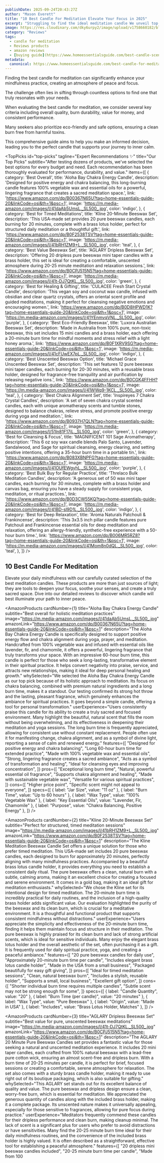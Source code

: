 ```yaml
---
publishDate: 2025-09-24T20:43:27Z
author: "Mason Everett"
title: "10 Best Candle For Meditation Elevate Your Focus in 2025"
excerpt: "Struggling to find the ideal meditation candle We unveil top solutions based on extensive testing ensuring a serene and focused practice for you."
image: https://res.cloudinary.com/dky6urpy2/image/upload/v1758660182/blog_image_1758660181_vuyzhw.webp
category: "Reviews"
tags:
  - candle for meditation
  - Reviews products
  - amazon reviews
  - [buying guide](https://www.homeessentialsguide.com/best-candle-scents-for-meditation)
metadata:
  canonical: https://www.homeessentialsguide.com/best-candle-for-meditation
---
```



<p>
  Finding the best candle for meditation can significantly enhance your mindfulness practice, creating an atmosphere of peace and focus.
</p>
<p>
  The challenge often lies in sifting through countless options to find one that truly resonates with your needs.
</p>
<p>
  When evaluating the best candle for meditation, we consider several key criteria including overall quality, burn durability, value for money, and consistent performance.
</p>
<p>
  Many seekers also prioritize eco-friendly and safe options, ensuring a clean burn free from harmful toxins.
</p>
<p>
  This comprehensive guide aims to help you make an informed decision, leading you to the perfect candle that supports your journey to inner calm.
</p>

<TopPicks
  id="top-picks"
  tagline="Expert Recommendations ✨"
  title="Our Top Picks"
  subtitle="After testing dozens of products, we've selected the best options for every budget and need. Each recommendation has been thoroughly evaluated for performance, durability, and value."
  items={[
    {
      category: 'Best Overall',
      title: 'Aloha Bay Chakra Energy Candle',
      description: 'Designed for positive energy and chakra balancing, this long-burning candle features 100% vegetable wax and essential oils for a powerful, lingering fragrance that creates a sacred meditation space.',
      link: 'https://www.amazon.com/dp/B00367N65U?tag=home-essentials-guide-20&linkCode=osi&th=1&psc=1',
      image: 'https://m.media-amazon.com/images/I/41daAb5UmsL._SL500_.jpg',
      color: 'indigo',
    },
    {
      category: 'Best for Timed Meditations',
      title: 'Kline 20-Minute Beeswax Set',
      description: 'This USA-made set provides 20 pure beeswax candles, each burning for 20 minutes, complete with a brass lotus holder, perfect for structured daily meditation or a thoughtful gift.',
      link: 'https://www.amazon.com/dp/B0F2538TSV?tag=home-essentials-guide-20&linkCode=osi&th=1&psc=1',
      image: 'https://m.media-amazon.com/images/I/41bRH1ZM9+L._SL500_.jpg',
      color: 'teal',
    },
    {
      category: 'Best Value Beeswax Set',
      title: 'AGLARY Dripless Beeswax Set',
      description: 'Offering 20 dripless pure beeswax mini taper candles with a brass holder, this set is ideal for creating a comfortable, unscented atmosphere during 20-25 minute meditation and relaxation sessions.',
      link: 'https://www.amazon.com/dp/B0CPJ515N5?tag=home-essentials-guide-20&linkCode=osi&th=1&psc=1',
      image: 'https://m.media-amazon.com/images/I/41t-DJ7QtKL._SL500_.jpg',
      color: 'green',
    },
    {
      category: 'Best for Healing & Gifting',
      title: 'CULACEE Fresh Start Crystal Candle',
      description: 'This vegan soy and coconut wax candle, infused with obsidian and clear quartz crystals, offers an oriental scent profile and guided meditations, making it perfect for cleansing negative emotions and encouraging women.',
      link: 'https://www.amazon.com/dp/B0D8HPWD1K?tag=home-essentials-guide-20&linkCode=osi&th=1&psc=1',
      image: 'https://m.media-amazon.com/images/I/41YEnmvqVNL._SL500_.jpg',
      color: 'purple',
    },
    {
      category: 'Best Eco-Friendly Beeswax',
      title: 'Luxora Australian Beeswax Set',
      description: 'Made in Australia from 100% pure, non-toxic beeswax, this set includes 15 mini candles and a brass holder, each offering a 20-minute burn time for mindful moments and stress relief with a light honey aroma.',
      link: 'https://www.amazon.com/dp/B0F1XRV9SG?tag=home-essentials-guide-20&linkCode=osi&th=1&psc=1',
      image: 'https://m.media-amazon.com/images/I/41cFUwEX7pL._SL500_.jpg',
      color: 'indigo',
    },
    {
      category: 'Best Unscented Beeswax Option',
      title: 'Michael Grace Unscented Beeswax Set',
      description: 'This set features 12 pure beeswax mini taper candles, each burning for 20-30 minutes, with a reusable brass holder, designed for fragrance-free tranquility and air purification by releasing negative ions.',
      link: 'https://www.amazon.com/dp/B0CGK4FFHH?tag=home-essentials-guide-20&linkCode=osi&th=1&psc=1',
      image: 'https://m.media-amazon.com/images/I/41WWq9-1KCL._SL500_.jpg',
      color: 'teal',
    },
    {
      category: 'Best Chakra Alignment Set',
      title: 'Inspireyes 7 Chakra Crystal Candles',
      description: 'A set of seven chakra crystal scented candles, each with unique aromatherapy scents and tumble stones, designed to balance chakras, relieve stress, and promote positive energy during yoga and meditation.',
      link: 'https://www.amazon.com/dp/B0937H7QLN?tag=home-essentials-guide-20&linkCode=osi&th=1&psc=1',
      image: 'https://m.media-amazon.com/images/I/51ln81F17iL._SL500_.jpg',
      color: 'green',
    },
    {
      category: 'Best for Cleansing & Focus',
      title: 'MAGNIFICENT 101 Sage Aromatherapy',
      description: 'This 6 oz soy wax candle blends Palo Santo, Lavender, Sandalwood, and Sage for spiritual cleansing, energy clearing, and setting positive intentions, offering a 35-hour burn time in a portable tin.',
      link: 'https://www.amazon.com/dp/B083XBNPFG?tag=home-essentials-guide-20&linkCode=osi&th=1&psc=1',
      image: 'https://m.media-amazon.com/images/I/41OUfEWgyhL._SL500_.jpg',
      color: 'purple',
    },
    {
      category: 'Best Bulk Buy for Regular Practice',
      title: 'Threlaco Bulk Meditation Candles',
      description: 'A generous set of 50 wax mini taper candles, each burning for 30 minutes, complete with a brass holder and canvas bag, ensuring you have a steady supply for consistent yoga, meditation, or ritual practices.',
      link: 'https://www.amazon.com/dp/B0D3CW55KQ?tag=home-essentials-guide-20&linkCode=osi&th=1&psc=1',
      image: 'https://m.media-amazon.com/images/I/41BD-sl9D1L._SL500_.jpg',
      color: 'indigo',
    },
    {
      category: 'Best for Deep Relaxation',
      title: 'Aroma Naturals Patchouli & Frankincense',
      description: 'This 3x3.5 inch pillar candle features pure Patchouli and Frankincense essential oils for deep meditation and relaxation, offering an allergy-friendly, synthetic-free experience with a 50-hour burn time.',
      link: 'https://www.amazon.com/dp/B006MR5RZ8?tag=home-essentials-guide-20&linkCode=osi&th=1&psc=1',
      image: 'https://m.media-amazon.com/images/I/41Mom8n0dQL._SL500_.jpg',
      color: 'teal',
    },
  ]}
/>

## 10 Best Candle For Meditation

Elevate your daily mindfulness with our carefully curated selection of the best meditation candles. These products are more than just sources of light; they are tools to deepen your focus, soothe your senses, and create a truly sacred space. Dive into our detailed reviews to discover which candle will best illuminate your path to inner peace.

<AmazonProducts
  cardNumber={1}
  title="Aloha Bay Chakra Energy Candle"
  subtitle="Best overall for holistic meditation practices"
  image="https://m.media-amazon.com/images/I/41daAb5UmsL._SL500_.jpg"
  amazonLink="https://www.amazon.com/dp/B00367N65U?tag=home-essentials-guide-20&linkCode=osi&th=1&psc=1"
  description="The Aloha Bay Chakra Energy Candle is specifically designed to support positive energy flow and chakra alignment during yoga, prayer, and meditation. Handcrafted from 100% vegetable wax and infused with essential oils like lavender, fir, and chamomile, it offers a powerful, lingering fragrance that truly transforms your space. With an impressive 60-hour burn time, this candle is perfect for those who seek a long-lasting, transformative element in their spiritual practice. It helps convert negativity into praise, service, and attracts new relationships, making it ideal for deep personal healing and growth."
  whySelected="We selected the Aloha Bay Chakra Energy Candle as our top pick because of its holistic approach to meditation. Its focus on chakra balancing, combined with premium natural ingredients and a long burn time, makes it a standout. Our testing confirmed its strong hot throw and the lasting, pleasant fragrance, which genuinely enhances the ambiance for spiritual practices. It goes beyond a simple candle, offering a tool for personal transformation."
  userExperience="Users consistently praise this candle for its ability to create a truly sacred and focused environment. Many highlight the beautiful, natural scent that fills the room without being overwhelming, and its effectiveness in deepening their meditation and yoga sessions. The long burn time is frequently appreciated, allowing for consistent use without constant replacement. People often use it for manifesting change, chakra alignment, and as a symbol of divine light, reporting a sense of calm and renewed energy."
  features={[
    "Designed for positive energy and chakra balancing",
    "Long 60-hour burn time for extended practice",
    "Made with 100% vegetable wax and essential oils",
    "Strong, lingering fragrance creates a sacred ambiance",
    "Acts as a symbol of transformation and healing",
    "Ideal for cleansing eyes and improving concentration",
  ]}
  pros={[
    "Exceptional long burn time",
    "Natural, powerful essential oil fragrance",
    "Supports chakra alignment and healing",
    "Made with sustainable vegetable wax",
    "Versatile for various spiritual practices",
  ]}
  cons={[
    "Higher price point",
    "Specific scent might not appeal to everyone",
  ]}
  specs={[
    { label: "Jar Size", value: "11 oz" },
    { label: "Burn Time", value: "Up to 60 hours" },
    { label: "Wax Type", value: "100% Vegetable Wax" },
    { label: "Key Essential Oils", value: "Lavender, Fir, Chamomile" },
    { label: "Purpose", value: "Chakra Balancing, Positive Energy" },
  ]}
/>

<AmazonProducts
  cardNumber={2}
  title="Kline 20-Minute Beeswax Set"
  subtitle="Perfect for structured, timed meditation sessions"
  image="https://m.media-amazon.com/images/I/41bRH1ZM9+L._SL500_.jpg"
  amazonLink="https://www.amazon.com/dp/B0F2538TSV?tag=home-essentials-guide-20&linkCode=osi&th=1&psc=1"
  description="The Kline Meditation Beeswax Candle Set offers a unique solution for those who prefer timed meditation. This USA-made set includes 20 pure beeswax candles, each designed to burn for approximately 20 minutes, perfectly aligning with many mindfulness practices. Accompanied by a beautiful brass lotus candle holder, it provides everything you need to establish a consistent daily ritual. The pure beeswax offers a clean, natural burn with a subtle, calming aroma, making it an excellent choice for creating a focused and serene environment. It comes in a gold bag, making it an ideal gift for meditation enthusiasts."
  whySelected="We chose the Kline set for its intentional design for timed meditation. The 20-minute burn time is incredibly practical for daily routines, and the inclusion of a high-quality brass holder adds significant value. Our evaluation highlighted the purity of the beeswax and its clean burn, which is crucial for a meditative environment. It is a thoughtful and functional product that supports consistent mindfulness without distractions."
  userExperience="Users appreciate the simplicity and effectiveness of the 20-minute burn time, finding it helps them maintain focus and structure in their meditation. The pure beeswax is highly praised for its clean burn and lack of strong artificial scents, which is ideal for sensitive individuals. Many enjoy the elegant brass lotus holder and the overall aesthetic of the set, often purchasing it as a gift. It is frequently used for daily spiritual practice, yoga, and creating a peaceful ambiance."
  features={[
    "20 pure beeswax candles for daily use",
    "Approximately 20-minute burn time per candle",
    "Includes elegant brass lotus candle holder",
    "Made in the USA from a small business",
    "Packaged beautifully for easy gift giving",
  ]}
  pros={[
    "Ideal for timed meditation sessions",
    "Clean, natural beeswax burn",
    "Includes a stylish, reusable holder",
    "Supports a small, local business",
    "Excellent gift option",
  ]}
  cons={[
    "Shorter individual burn time requires multiple candles",
    "Subtle scent may not be strong enough for some",
  ]}
  specs={[
    { label: "Candle Quantity", value: "20" },
    { label: "Burn Time (per candle)", value: "20 minutes" },
    { label: "Wax Type", value: "Pure Beeswax" },
    { label: "Origin", value: "Made in USA" },
    { label: "Includes", value: "Brass Lotus Holder, Matches" },
  ]}
/>

<AmazonProducts
  cardNumber={3}
  title="AGLARY Dripless Beeswax Set"
  subtitle="Best value for pure, unscented beeswax meditations"
  image="https://m.media-amazon.com/images/I/41t-DJ7QtKL._SL500_.jpg"
  amazonLink="https://www.amazon.com/dp/B0CPJ515N5?tag=home-essentials-guide-20&linkCode=osi&th=1&psc=1"
  description="The AGLARY 20 Minute Pure Beeswax Candles set provides a fantastic value for those seeking a natural and unscented meditation experience. It includes 20 mini taper candles, each crafted from 100% natural beeswax with a lead-free pure cotton wick, ensuring an almost scent-free and dripless burn. With a burn time of 20-25 minutes per candle, it is perfect for brief, focused sessions or creating a comfortable, serene atmosphere for relaxation. The set also comes with a sturdy brass candle holder, making it ready to use right out of its boutique packaging, which is also suitable for gifting."
  whySelected="This AGLARY set stands out for its excellent balance of quality and value. The pure beeswax and dripless design ensure a clean, worry-free burn, which is essential for meditation. We appreciated the generous quantity of candles along with the included brass holder, making it a complete package. Its unscented nature makes it universally appealing, especially for those sensitive to fragrances, allowing for pure focus during practice."
  userExperience="Meditators frequently commend these candles for their dripless performance and clean burn, making cleanup minimal. The lack of scent is a significant plus for users who prefer to avoid distractions or have sensitivities. Many find the 20-25 minute burn time ideal for their daily mindfulness routines, and the convenience of the included brass holder is highly valued. It is often described as a straightforward, effective tool for establishing a peaceful atmosphere."
  features={[
    "20 dripless mini beeswax candles included",
    "20-25 minute burn time per candle",
    "Made from 100